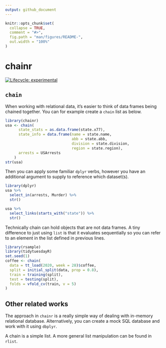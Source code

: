 ```yaml
---
output: github_document
---
```


<!-- README.md is generated from README.Rmd. Please edit that file -->

```r
knitr::opts_chunk$set(
  collapse = TRUE,
  comment = "#>",
  fig.path = "man/figures/README-",
  out.width = "100%"
)
```

# chainr

<!-- badges: start -->
[![Lifecycle: experimental](https://img.shields.io/badge/lifecycle-experimental-orange.svg)](https://www.tidyverse.org/lifecycle/#experimental)
<!-- badges: end -->

## `chain`

When working with relational data, it's easier to think of data frames being chained together. You can for example create a `chain` list as below.

```r
library(chainr)
usa <- chain(
      state_stats = as.data.frame(state.x77),
      state_info = data.frame(name = state.name,
                              abb = state.abb,
                              division = state.division,
                              region = state.region),
      arrests = USArrests
    )
str(usa)
```

Then you can apply some familiar `dplyr` verbs, however you have an additional argument to supply to reference which dataset(s). 

```r
library(dplyr)
usa %>% 
  select_in(arrests, Murder) %>% 
  str()
```

```r
usa %>% 
  select_links(starts_with("state")) %>% 
  str()
```

Technically chain can hold objects that are not data frames. 
A tiny difference to just using `list` is that it evaluates
sequentially so you can refer to an element in the list 
defined in previous lines. 


```r
library(rsample)
library(tidytuesdayR)
set.seed(1)
coffee <- chain(
  data = tt_load(2020, week = 28)$coffee,
  split = initial_split(data, prop = 0.8),
  train = training(split),
  test = testing(split),
  folds = vfold_cv(train, v = 5)
)

```




## Other related works

The approach in `chainr` is a really simple way of dealing with in-memory relational database. Alternatively, you can create a mock SQL database and work with it using `dbplyr`. 

A chain is a simple list. A more general list manipulation can be found in `rlist`.
